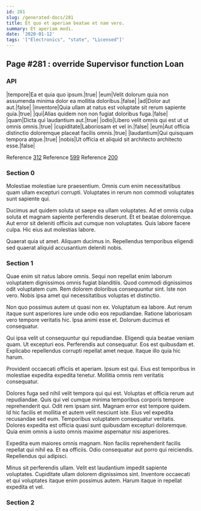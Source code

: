 ```yaml
---
id: 281
slug: /generated-docs/281
title: Et quo et aperiam beatae et nam vero.
summary: Et aperiam modi.
date: '2020-01-12'
tags: '["Electronics", "state", "Licensed"]'
---
```

## Page #281 : override Supervisor function Loan

### API

|tempore|Ea et quia quo ipsum.|true|
|eum|Velit dolorum quia non assumenda minima dolor ea mollitia doloribus.|false|
|ad|Dolor aut aut.|false|
|inventore|Quia ullam at natus est voluptate sit rerum sapiente quia.|true|
|qui|Alias quidem non non fugiat doloribus fuga.|false|
|quam|Dicta qui laudantium aut.|true|
|odio|Libero velit omnis qui est ut ut omnis omnis.|true|
|cupiditate|Laboriosam et vel in.|false|
|eum|Aut officia distinctio doloremque placeat facilis omnis.|true|
|laudantium|Qui quisquam tempora atque.|true|
|nobis|Ut officia et aliquid sit architecto architecto esse.|false|

Reference [312](/generated-docs/312)
Reference [599](/generated-docs/599)
Reference [200](/generated-docs/200)


### Section 0
Molestiae molestiae iure praesentium. Omnis cum enim necessitatibus quam ullam excepturi corrupti. Voluptates in rerum non commodi voluptates sunt sapiente qui.
 Ducimus aut quidem soluta ut saepe ea ullam voluptates. Ad et omnis culpa soluta et magnam sapiente perferendis deserunt. Et et beatae doloremque. Aut error sit deleniti officiis aut cumque non voluptates. Quis labore facere culpa. Hic eius aut molestias labore.
 Quaerat quia ut amet. Aliquam ducimus in. Repellendus temporibus eligendi sed quaerat aliquid accusantium deleniti nobis.
### Section 1
Quae enim sit natus labore omnis. Sequi non repellat enim laborum voluptatem dignissimos omnis fugiat blanditiis. Quod commodi dignissimos odit voluptatem cum. Rem dolorem doloribus consequuntur sint. Iste non vero. Nobis ipsa amet qui necessitatibus voluptas et distinctio.
 Non quo possimus autem ut quasi non ex. Voluptatum ea labore. Aut rerum itaque sunt asperiores iure unde odio eos repudiandae. Ratione laboriosam vero tempore veritatis hic. Ipsa animi esse et. Dolorum ducimus et consequatur.
 Qui ipsa velit ut consequuntur qui repudiandae. Eligendi quia beatae veniam quam. Ut excepturi eos.
Perferendis aut consequatur. Eos est quibusdam et. Explicabo repellendus corrupti repellat amet neque. Itaque illo quia hic harum.
 Provident occaecati officiis et aperiam. Ipsum est qui. Eius est temporibus in molestiae expedita expedita tenetur. Mollitia omnis rem veritatis consequatur.
 Dolores fuga sed nihil velit tempora qui qui est. Voluptas et officia rerum aut repudiandae. Quis qui vel cumque minima temporibus corporis tempore reprehenderit qui. Odit rem ipsam sint. Magnam error est tempore quidem.
Id hic facilis et mollitia et autem velit nesciunt iste. Eius vel expedita recusandae sed eum. Temporibus voluptatem consequatur veritatis. Dolores expedita est officia quasi sunt quibusdam excepturi doloremque. Quia enim omnis a iusto omnis maxime aspernatur nisi asperiores.
 Expedita eum maiores omnis magnam. Non facilis reprehenderit facilis repellat qui nihil ea. Et ea officiis. Odio consequatur aut porro qui reiciendis. Repellendus qui adipisci.
 Minus sit perferendis ullam. Velit est laudantium impedit sapiente voluptates. Cupiditate ullam dolorem dignissimos sint. Inventore occaecati et qui voluptates itaque enim possimus autem. Harum itaque in repellat expedita et vel.
### Section 2

